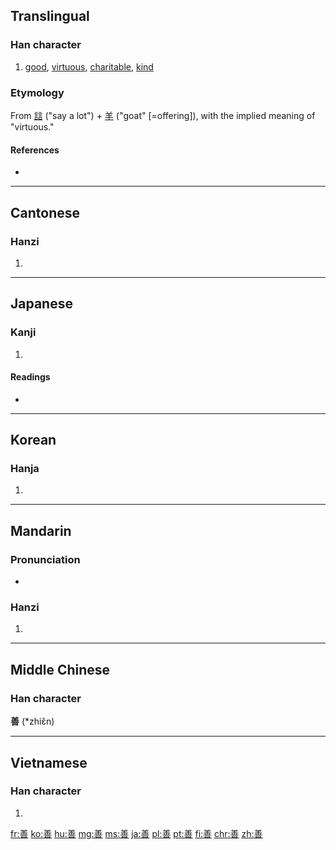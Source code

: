 {{also|譱}}
==Translingual==

===Han character===
{{Han char|rn=30|rad=口|as=09|sn=12|four=8060<sub>5</sub>|canj=廿土廿口 (TGTR), 廿廿口 (TTR)|ids=⿻[[羊]]⿱[[䒑]][[口]]}}

# [[good]], [[virtuous]], [[charitable]], [[kind]]

===Etymology===
From [[誩]] ("say a lot") + [[羊]] ("goat" [=offering]), with the implied meaning of "virtuous."

====References====
* {{Han ref|kx=0197.180|dkj=03904|dj=0418.380|hdz=10660.020|uh=5584|ud=21892|bh=B5BD|bd=46525}}

----

==Cantonese==

===Hanzi===
{{yue-hanzi|jyut=[[sin6]]|y=sin6}}

# {{defn|lang=yue|sort=口09}}

----

==Japanese==

===Kanji===
{{ja-kanji|grade=6|rs=口09}}

# {{defn|lang=ja|sort=口09}}

====Readings====
* {{ja-readings|on=[[ぜん]] (zen)|kun=[[よい]] (yoi)|nanori=[[よし]] (yoshi)}}

----

==Korean==

===Hanja===
{{ko-hanja|hangeul=선|rv=seon|mr=sŏn}}

# {{defn|lang=ko|sort=口09}}

----

==Mandarin==

===Pronunciation===
* {{audio|Zh-shàn.ogg|Audio|lang=cmn}}

===Hanzi===
{{cmn-hanzi|pin=[[shàn]] ([[shan4]])|wg=shan<sup>4</sup>}}
# {{defn|lang=cmn|sort=口09}}

----

==Middle Chinese==
===Han character===
'''善''' (*zhiɛ̌n)<!--note: asterisk indicates that this character appears more than four times in the Tang Dynasty corpus of literature-->

----

==Vietnamese==

===Han character===
{{vi-hantu|[[thiện]], [[thiến]]|rs=口09}}

# {{defn|lang=vi|sort=口09}}

[[fr:善]]
[[ko:善]]
[[hu:善]]
[[mg:善]]
[[ms:善]]
[[ja:善]]
[[pl:善]]
[[pt:善]]
[[fi:善]]
[[chr:善]]
[[zh:善]]